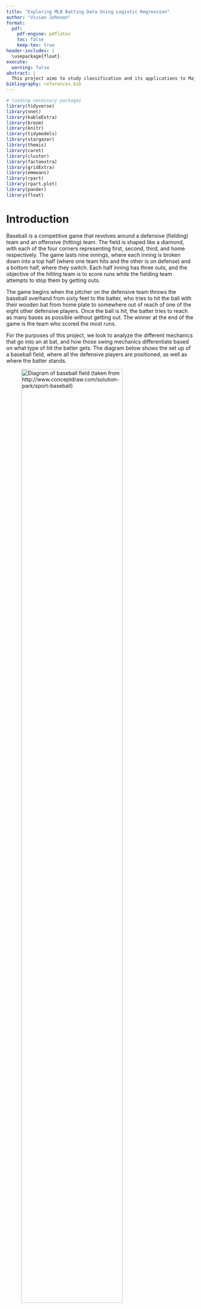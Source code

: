 ```yaml
---
title: "Exploring MLB Batting Data Using Logistic Regression"
author: "Vivian Johnson"
format:
  pdf:
    pdf-engine: pdflatex
    toc: false
    keep-tex: true
header-includes: |
  \usepackage{float}
execute: 
  warning: false
abstract: |
  This project aims to study classification and its applications to Major League Baseball (MLB) batting data. The goal is to develop a model that is capable of classifying a hit based on various in-game metrics, including release speed, launch angle, bat speed, and swing length. The model development process incorporates different statistical techniques such as K-means cluster analysis and decision trees to understand the distributions of the data and how observations are being classified in the multinomial model. Additionally, specific balancing techniques are explored to address inherent bias and imbalance in the data for the purpose of making more accuracte classifications. 
bibliography: references.bib
---
```


```r
# loading necessary packages
library(tidyverse)
library(nnet)
library(kableExtra)
library(broom)
library(knitr)
library(tidymodels)
library(stargazer)
library(themis)
library(caret)
library(cluster)
library(factoextra)
library(gridExtra)
library(emmeans)
library(rpart)
library(rpart.plot)
library(pander)
library(float)
```

\newpage 
```{=latex}
\setcounter{tocdepth}{4}
\tableofcontents
```
\newpage 

# Introduction

Baseball is a competitive game that revolves around a defensive (fielding) team and an offensive (hitting) team. The field is shaped like a diamond, with each of the four corners representing first, second, third, and home respectively. The game lasts nine innings, where each inning is broken down into a top half (where one team hits and the other is on defense) and a bottom half, where they switch. Each half inning has three outs, and the objective of the hitting team is to score runs while the fielding team attempts to stop them by getting outs. 

The game begins when the pitcher on the defensive team throws the baseball overhand from sixty feet to the batter, who tries to hit the ball with their wooden bat from home plate to somewhere out of reach of one of the eight other defensive players. Once the ball is hit, the batter tries to reach as many bases as possible without getting out. The winner at the end of the game is the team who scored the most runs. 

For the purposes of this project, we look to analyze the different mechanics that go into an at bat, and how those swing mechanics differentiate based on what type of hit the batter gets. The diagram below shows the set up of a baseball field, where all the defensive players are positioned, as well as where the batter stands. 

![Diagram of baseball field (taken from http://www.conceptdraw.com/solution-park/sport-baseball)](baseball.png){width=80% height=80%}


# Important Baseball Definitions

The terms below define key aspects of baseball that are relevant to this project. 

- **Ground Out:** The batter hits the ball on the ground, and the defensive player is able to throw the ball to first base before the batter gets there.
- **Pop Fly/Out:** The batter hits the ball in the air, and a defensive player catches the ball without letting it touch the ground. 
- **Single:** A hit where the batter is able to make it safely to first base without stopping.
- **Double:** A hit where the batter is able to make it safely to second base without stopping.
- **Triple:** A hit where the batter is able to make it safely to third base without stopping. 
- **Homerun:** A hit where the batter is able to make it around every base and back to home without stopping, usually done by hitting the ball over the homerun fence, positioned about 350 feet, depending on the ballpark played at.

# Theory 

## Binary and Multinomial Classification

Classifying and predicting the type of hit that results from an at bat can be described as a multinomial classification problem. Similar to binary classification, where the response variable, Y, has two binary categories, multinomial classification applies when there are multiple possible event outcomes for Y. In this case, the possible results of the hit are a single, double/triple (also referred to as an extra base hit), or a homerun, encoded as 1, 2, or 3 respectively.

## Multinomial Logistic Regression

When predicting a response variable with more than two (binary) levels, the multinomial logistic regression model is effective. Similar to regular logistic regression, the multinomial logistic regression model predicts the probability of each level of Y. 

In this case, for the dependent variable, `hit_outcome`, we’re interested in looking at the probabilities of different hits occurring, which can be written as $P(Y=j)$. This includes singles, extra base hits, and homeruns. Using multinomial logistic regression, this can be modeled by the following equation: 

$$P(Y=j | X_1 = x_1, X_2 = x_2, X_3 = x_3, X_4 = x_4, X_5 = x_5)$$
$$P(Y=j) = 
\frac{e^{\beta_0j + \beta_1jX_1 + \beta_2jX_2 + \beta_3jX_3 + \beta_4jX_4 + \beta_5jX_5}}{1 + \sum_{i = 1}^{j-1}{e^{\beta_0i + \beta_1iX_1 + \beta_2iX_2 + \beta_3iX_3 + \beta_4iX_4 + \beta_5iX_5}}}$$

Where $X_1 ... X_5$ indicate the various predictor variables for the multinomial logistic regression model.  Since we're interested in the probability of each hit given the different values of the five predictor variables, we can transform the logit output from logistic regression to the probability of the event occurring with the equation above. 

## Accuracy, Precision, and Confusion Matricies

To evaluate the performance of the multinomial logistic regression model, a confusion matrix can be used and from that, the measures of accuracy and precision can be found. A confusion matrix is a table that shows for each value of the dependent variable, the number of true positives and negatives, as well as the false positives and negatives. In this case, as there are three levels of the dependent variable, the confusion matrix is a 3x3 table. 

For each specific class of the dependent variable: 

- **True Positives (TP):** The number of observations that are correctly identified as being a part of that class. 
- **True Negatives (TN):** The number of observations that are correctly identified as not being a part of that class. 
- **False Positives (FP):** The number observations that are incorrectly identified as being a part of that class. 
- **False Negatives (FN):** The number of observations that are incorrectly identified as not being a part of that class. 

From these metrics, accuracy (the accuracy in assigning the correct categories to the data) can be defined as: 

$$ Accuracy = \frac{TP + TN}{TP + FP + TN + FN}$$ 

As there are some disadvantages of accuracy with the raw initial data set, precision can also be used to evaluate the model for each level of the response variable ($i$). Precision is the ratio of true positives to all observations that were identified as positives in the model. 

$$Precision_i = \frac{TP_i}{TP_i + FP_i}$$

# Methods 

The data used in this project comes from Baseball Savant, the clearing house for the Statcast data provided by the Major League Baseball Association (MLB). The MLB employs advance statistical software and sports tracking in order to keep various statistics throughout the entirety of a major league game. Baseball Savant acts as the dashboard through which the public can view and access the data straight from the MLB (@baseballsavant). 


## Initial Data Preparation 

The data focuses on batting data from MLB games played from March 28, 2024 to October 30, 2024. The data was scraped from Baseball Savant using the `statcast_search()` function from the `baseballr` package in R[^1]. Once compiled, the data was saved to a CSV titled `full_batting_data_2024.csv`.

[^1]: @baseballr

```r
# loading in the data 
batting_data_2024 <- read_csv("season_2024_batting_data.csv")
```

## Data Cleaning 

The following code describes removing certain columns where data was no longer collected and not useful to this project. 

```r
# renaming certain columns 
batting_data_2024 <- batting_data_2024 %>%
  rename(bat_speed = newStat_1,
         swing_length = newStat_2)

# removing deprecated columns 
batting_data_2024 <- batting_data_2024 %>%
  select(-spin_dir,
         -spin_rate_deprecated,
         -break_angle_deprecated,
         -break_length_deprecated,
         -tfs_deprecated,
         -tfs_zulu_deprecated,
         -umpire
         )
```

### Important Variables

**Table 1** gives descriptions of the variables used to create a model and analyze hit types. The important variables considered in this project are `events`, `release_speed`, `launch_angle`, `bat_speed`, and `swing_length`. 

```r
# creating table 1 data
var.des <- data.frame(
  Variable = c("events", "release_speed", "launch_angle", "bat_speed", "swing_length"),
  Description = c(
    "Records the event of the resulting plate appearance (single, double, triple, homerun)",
    "The speed of the pitch that was thrown to the batter",
    "Vertical launch angle of the batted ball as tracked by Statcast. Refers to the angle at which the ball leaves the bat",
    "Measurement of how fast the bat is moving when the player makes contact with the ball",
    "Total amount of feet the bat traveled during the swing (the total distance traveled by the barrel of the bat in x/y/z space)"
  )
)
```

```r
#table 1 
kbl(var.des,
    booktabs = T,
    caption = "Important Variable Descriptions"
    ) %>%
  kable_styling(latex_options = c("striped",
                                  "hold_position")) %>%
  column_spec(1, width = "4cm") %>%
  column_spec(2, width = "7cm")
```


### Indicator Variables 


The indicator variable `hit_outcome` was created using the `events` variable in the data set and serves as the dependent variable for multinomial logistic regression. **Table 2**, and the code below describe the variable, as well as creating it using the data, and storing it in an R object called `batting_with_indicators`. 

```r
# making table 2 data 
var.indicator <- data.frame(
  Variable = c("hit_outcome"),
  Description =
    c("Indicator for the type of hit recorded in the `events` variable. 1 = single, 2 = extra base hit (double or triple), 3 = homerun")
)

```

```r
# table 2
kbl(var.indicator,
    booktabs = T,
    caption = "Description of Indicator Variables Used") %>%
  kable_styling(latex_options = c("striped",
                                  "hold_position")) %>%
  column_spec(1, width = "4cm") %>%
  column_spec(2, width = "7cm")
```

```r
# making the indicator variables  
batting_with_indicators <- batting_data_2024 %>% 
  filter(
    !is.na(bat_speed) &
      !is.na(swing_length) &
      !is.na(launch_angle) &
      !is.na(release_speed)
    ) %>%
  mutate(
    # homerun variable: 1 if homerun, 0 if double 
    homerun = case_when(
      events == "home_run" ~ 1,
      events == "double" ~ 0,
      TRUE ~ NA_real_),
    # hit_outcome corresponds to the type of hit 
    hit_outcome = case_when(
      events == "home_run" ~ 3,
      events == "triple" | events == "double" ~ 2,
      events == "single" ~ 1)
    ) %>%
  filter(
    !is.na(hit_outcome)
    )
```

### Standardizing Variables 

The next step in cleaning the data was to standardize the `swing_length`, `bat_speed`, `launch_speed`, and `release_speed` variables.

Turning these variables into z-scores was done to normalize the data so that each variable has a mean of zero and a standard deviation of one. Therefore, an observation with a `swing_length_zscore` of 0.56 would indicate that that batter had a swing length 0.56 standard deviations longer than the average swing length for all batters. This process puts all observations for the variables on the same scale, and aids in the interpretation of the regression models and comparison across variables.

```r
# standardizing swing length, bat speed, and launch speed. 
batting_with_indicators <- batting_with_indicators %>%
  mutate(
    swing_length_zscore = scale(swing_length),
    bat_speed_zscore = scale(bat_speed),
    release_speed_zscore = scale(release_speed)
  )
```
 
## Preliminary Data Analysis 

### Distributions of Independent Variables 

```r
# making distribution plots for each independent variable 
# bat speed 
hist_bat_speed <- 
  ggplot(data = batting_with_indicators,
         mapping = aes(x = bat_speed_zscore)) +
  geom_histogram(
    color = "black",
    fill = "skyblue",
    binwidth = .4,
    boundary = 0,
    alpha = 0.7) +
  scale_y_continuous(limits = c(0, 8500),
                     breaks = seq(0,8500, by = 2000)
                     ) +
  scale_x_continuous(limits = c(-8, 8),
                     breaks = seq(-8, 8, by = 2)) +
  labs(
    title = "Distribution of\nStandardized Bat Speed",
    x = "Bat Speed (Z-score)",
    y = "Frequency"
  ) +
  theme_minimal()

# swing length 
hist_swing_length <-
  ggplot(data = batting_with_indicators,
         mapping = aes(x = swing_length_zscore)) +
  geom_histogram(
    color = "black",
    fill = "skyblue",
    binwidth = .4,
    alpha = 0.7,
    boundary = 0) +
  scale_y_continuous(limits = c(0, 8500),
                     breaks = seq(0,8500, by = 2000)) +
  scale_x_continuous(limits = c(-8, 8),
                     breaks = seq(-8, 8, by = 2)) +
  labs(
    title = "Distribution of\nStandardized Swing Length",
    x = "Swing Length (Z-score)",
    y = "Frequency"
  ) +
  theme_minimal()
  
# release speed 
hist_release_speed <- 
  ggplot(data = batting_with_indicators,
         mapping = aes(x = release_speed_zscore)) +
  geom_histogram(
    color = "black",
    fill = "skyblue",
    binwidth = .4,
    alpha = 0.7) +
  scale_y_continuous(limits = c(0, 8500),
                     breaks = seq(0,8500, by = 2000)) +
  scale_x_continuous(limits = c(-8, 8),
                     breaks = seq(-8, 8, by = 2)) +
  labs(
    title = "Distribution of\nStandardized Release Speed",
    x = "Release Speed (Z-score)",
    y = "Frequency"
  ) +
  theme_minimal()
```

```r
#| fig-cap: "Distribution of Launch Angle"
#| label: fig-launch-angle
#| fig.pos: "H"

# launch angle 
hist_launch_angle <-
  ggplot(data = batting_with_indicators,
         mapping = aes(x = launch_angle)) +
  geom_histogram(
    color = "black",
    fill = "skyblue",
    bins = 30,
    alpha = 0.7) +
  scale_y_continuous(limits = c(0, 8500),
                     breaks = seq(0,8500, by = 2000)) +
  labs(
    title = "Distribution of Launch Angle",
    x = "Launch Angle",
    y = "Frequency"
  ) +
  theme_minimal()

hist_launch_angle

```
@fig-launch-angle above, and @fig-dists below, show the distributions of the independent variables used during the model development process. From these figures, we can see that all follow an approximately normal distribution. Although multinomial logistic regression does not require normally distributed independent variables, this approximate normality could aid in interpretability. Additionally, this normality suggests that transformations to the independent variables such as log or polynomial terms might be unnecessary. 

```r
# Save the plots as a single image
png("combined_plots.png",
    width = 1000,
    height = 1000,
    res = 90) 
grid.arrange(hist_bat_speed,
             hist_release_speed,
             hist_swing_length,
             ncol = 3) 
dev.off()
```
```r
#| fig-cap: "Distributions of Standardized Independent Variables"
#| label: fig-dists
#| fig.pos: "H"

# displaying the png on the page 
knitr::include_graphics("combined_plots.png")
```
\newpage


### Correlations

**Table 3** shows a correlation matrix for the independent variables. The table includes standardized bat speed, standardized release score, standardized swing length, and launch angle. The highest correlation is between `bat speed` and `swing length`, with a value of $0.589$. This indicates a moderate positive correlation, which is logical, as higher bat speeds tend to be associated with longer swing lengths. 

Since this is the highest correlation, and other correlations are low, multicollinearity does not appear to be a significant concern in the data, given that none of the correlations are excessively high (above 0.8, which is usually considered to be an indicator of multicollinearity). 


```r

# getting data for table 3 
cor.matrix <- cor(batting_with_indicators[, c("bat_speed_zscore", 
                                              "release_speed_zscore", 
                                              "swing_length_zscore",
                                              "launch_angle")], 
                  use = "complete.obs"
                  )

cor_df <- cor.matrix %>% as.data.frame() %>%
  rename(
    `Bat Speed` = bat_speed_zscore,
    `Release Speed` = release_speed_zscore,
    `Swing Length` = swing_length_zscore,
    `Launch Angle` = launch_angle
  ) %>%
  round(3)

rownames(cor_df) <- c("Bat Speed",
                      "Release Speed",
                      "Swing Length", 
                      "Launch Angle")
```

```r
# table 3 
kbl(cor_df,
    booktabs = T,
    caption = "Correlation Matrix For Independent Varaibles") %>%
  kable_styling(latex_options = c("striped",
                                  "hold_position")
                )%>%
  column_spec(1, width = "2.5cm") %>%
  column_spec(2, width = "2cm") %>%
  column_spec(3, width = "2cm") %>%
  column_spec(4, width = "2cm") %>%
  column_spec(5, width = "2cm")
```


### K Means Cluster Analysis


```r
#| fig-cap: "Scatterplot of Bat Speed and Swing Length"
#| label: "fig-scatter1"
#| fig.pos: "H"

# bat speed and swing length scatterplot 
bs_sl_scatter <-
  ggplot(data = batting_with_indicators,
         mapping = aes(x = bat_speed_zscore, y = swing_length_zscore)) +
  geom_point(alpha = 0.3, color = "skyblue") +
  labs(
    title = "Relationship Between Standardized Bat Speed\nand Swing Length",
    x = "Bat Speed (Z-score)",
    y = "Swing Length (Z-score)"
  ) +
  scale_y_continuous(limits = c(-10, 4),
                     breaks = seq(-10,4, by = 2)) +
  scale_x_continuous(limits = c(-10, 4),
                     breaks = seq(-10,4, by = 2)) +
  theme_minimal()

bs_sl_scatter
```

@fig-scatter1 shows a moderately positive linear relationship between the standardized swing length of a batter and the standardized bat speed of the batter. From this, it can be understood that longer swings tend to produce higher bat speeds. A reasoning for this could be because with a longer bat path, the batter has more time to generate speed in their swing. Due to this, it was decided to add an interaction between bat speed and swing length, as the effect of bat speed on hit outcome could also be affected by the batter's swing length. 

The scatterplot in @fig-scatter1 also shows distinct grouping within the data. There is a grouping of hits, most likely bunts[^2] or soft ground balls, where the batters had much lower swing lengths and bat speeds compared to the other observed hits. To analyze this further, K-means cluster analysis was performed to look at the specific groupings in the data. 

K-Means Cluster Analysis is the process of grouping each observation in the data based on distinct characteristics. Upon completion, groups will be formed ideally with similar characteristics. The goal is to extract relationships, in this case, between the swing length of the batter and the bat speed. The algorithm begins by first determining how many groups will be formed (K = 3 for this scenario). Then, 3 observations are randomly chosen from the data, and assigned to a group. These rows act as the preliminary centers (means) of the groups. The remaining observations are individually assigned to the group that minimizes the Euclidean distance[^3] between the observation and the group mean. Following this, a new average for the groups are calculated, and each observation is re-examined to see if it is closer to a different groups average. This process repeats until no observation changes groups. (@wu2012cluster)

The following code was used to perform the cluster analysis, while @fig-cluster shows the corresponding groups that were created. 

[^2]: A bunt is a strategic hit where the batter lightly taps the ball with the bat, usually to advance a runner already on base, or get on base quickly.
[^3]: Euclidean distance is the straight line distance between two points in space.

```r
# selecting only the two columns needed
batting_cluster <- batting_with_indicators %>%
  select(swing_length_zscore,
         bat_speed_zscore)

set.seed(12) # so it is reproducible
cluster_analysis <- kmeans(batting_cluster,
                           centers = 3,
                           nstart = 25)
```

```r
#| fig-cap: "Scatterplot showing clustered groups"
#| label: fig-cluster
#| fig.pos: "H"

fviz_cluster(cluster_analysis,
             data = batting_cluster,
             geom = c("point"),
             elipse = FALSE,
             main = "Cluster Plot for Bat Speed and Swing Length",
             xlab = "Standardized Swing Length",
             ylab = "Standardized Bat Speed",
             ggtheme = theme_minimal()) +
  scale_y_continuous(limits = c(-10, 4),
                     breaks = seq(-10,4, by = 2)) +
  scale_x_continuous(limits = c(-10, 4),
                     breaks = seq(-10,4, by = 2)) 
```

```r
# creating table of summary statistics 

cluster.df <- data.frame(
  Cluster = c("1", "2", "3"),
  `Cluster Size` = c("21986", "14567", "162"),
  `Centers (swing length, bat speed)` = c("(0.559, 0.429)", "(-0.767, -0.549)", "(-6.891, -8.857)"),
  WSS = c("15027", "13916", "236")
)

colnames(cluster.df) <-
  c("Cluster",
    "Cluster Size",
    "Centers (swing length, bat speed)",
    "WSS")
```

```r
# table 4 
kbl(cluster.df,
    booktabs = T,
    caption = "K-Means Summary Statistics") %>%
  kable_styling(latex_options = c("striped",
                                  "hold_position")) 

```


@fig-cluster shows the results from performing K=3 Means Cluster Analysis. It is evident that the third cluster has significantly different bat speeds and swing lengths. Because the goal of this project is to examine the difference in hitting mechanics between true singles, extra base hits, and homeruns, it was determined that these hits, which are most likely check swings or bunts, don't accurately represent the data and that this cluster should be removed. 

**Table 4** describes the cluster size, center, and within cluster sum of squares for each group. The within cluster sum of squares, also known as the intra-cluster variation, is the sum of the squared Euclidean distances between each observation and the center of the cluster (@wu2012cluster). A smaller WSS indicates that the observations are grouped closer together, thus forming a more specific group. Since the WSS of group 3 is significantly lower than the other two groups and relatively small, removing the observations in this group is not of high concern. 


```r
# removing the data points from cluster 2 
batting_without_g3 <- batting_with_indicators %>%
  mutate(
    cluster = as_factor(cluster_analysis$cluster)
  ) %>%
  filter(cluster != 3)
```


```r
facet_labels <- c("1" = "Single",
                  "2" = "Double/Triple",
                  "3" = "Homerun")
```

```r
#| fig-cap: "The relationship between bat speed and swing length for each hit outcome"
#| label: fig-no-b-den
#| fig.pos: "H"
  
ggplot(data = batting_without_g3,
         mapping = aes(x = bat_speed_zscore,
                       y = swing_length_zscore)) +
  stat_density_2d(
    mapping = aes(fill = ..level..),
    geom = "polygon",
    alpha = 0.5
  ) +
  labs(
    title = "Bat Speed (Z-Score) vs. Swing Length (Z-Score)\nWith Cluster Removed",
    x = "Bat Speed (Z-score)",
    y = "Swing Length (Z-score)",
    fill = "Density Level"
  ) +
  scale_y_continuous(limits = c(-3, 3),
                     breaks = seq(-3,3, by = 1)) +
  scale_x_continuous(limits = c(-3, 3,
                     breaks = seq(-3,3), by = .5)) +
  scale_fill_gradient(low = "blue", high = "red") +
  facet_wrap(~ hit_outcome,
             labeller = as_labeller(facet_labels)) +
  theme_minimal()

```

@fig-no-b-den shows the relationships between standardized bat speed and standardized swing length for each level of `hit_outcome` after removing the cluster of hits. For each hit outcome, there is a clear positive relationship between the bat speed and the length of the swing. The density level represents how closely packed the points are, (i.e. where data points are more concentrated). From @fig-no-b-den, we can see that the direction of the relationship between the hit types are similar, but the densities and variance differ. Homeruns vary the least, as the majority of the observations that are homeruns are tightly concentrated. Singles tend to vary the most, as there is not an extremely high density level anywhere on the graph. This is somewhat logical, as there is more opportunity / ways in which a batter could hit a potential single compared to a homerun. 

### Distributions Incorporating Ground Outs and Fly Outs 

The data allows us to differentiate between fly outs and ground outs, meaning that we can also observe the difference in the independent variables between these types of outs, as well as hits. This is important as it aids in understanding how these factors differ between outs and hits. 

```r
# getting the hits that were outs (line outs, fly outs, pop ups, ground outs)
outs_data <- batting_data_2024 %>%
  filter(str_detect(des,
                    "out")
         ) %>%
  filter(!str_detect(des,
                     "strikes out")
         ) %>%
  filter(!str_detect(des,
                     "called out")
         ) %>%
  filter(!str_detect(des,
                     regex("out at.*", ignore_case = TRUE))
         ) %>%
  filter(!str_detect(des,
                     regex("walk.*", ignore_case = TRUE)))
```


```r
# creating out type categorical variable
outs_data <- outs_data %>%
  mutate(
    out_type =
      case_when(
        str_detect(des, "pops out") |
          str_detect(des, "flies out") |
          str_detect(des, "lines out") |
          str_detect(des, "sacrifice") ~ "Fly Out",
        str_detect(des, regex("grounds out.*", ignore_case = TRUE)) |
         str_detect(des, "grounds into a double play") |
          str_detect(des, "grounds into a force out") ~ "Ground Out",
        TRUE ~ NA_character_
        
      )
  )

# filtering out the na
# creating the z scores for the outs 
outs_data <- outs_data %>%
  filter(!is.na(outs_data$out_type)) %>%
  filter(!is.na(bat_speed) &
           !is.na(swing_length) &
           !is.na(launch_angle) &
           !is.na(release_speed)) %>%
  mutate(
    swing_length_zscore = scale(swing_length),
    bat_speed_zscore = scale(bat_speed),
    release_speed_zscore = scale(release_speed),
    hit_outcome = case_when(out_type == "Ground Out" ~ 4,
                            out_type == "Fly Out" ~ 5)
  )

# combining the outs and the hits to make another 
hitting_and_outs_data <-
  bind_rows(batting_without_g3,
            outs_data
  )

```


```r
#| fig-cap: "Distribution and mean launch angle by hit outcome"
#| label: fig-la-dist
#| fig.pos: "H"

# changing the order that the factor variable appears 
hitting_and_outs_data <- hitting_and_outs_data %>%
  mutate(hit_outcome = factor(hit_outcome, 
                              levels = c(4, 5, 1, 2, 3)))

violin_la <- 
  ggplot(data = hitting_and_outs_data,
         mapping = aes(x = factor(hit_outcome),
                       y = launch_angle)) +
  geom_boxplot() +
  geom_violin(fill = "skyblue",
              alpha = 0.3)+
  scale_y_continuous(limits = c(-90, 90),
                     breaks = seq(-90,90, by = 10)) +
  labs(title = "Distribution of Launch Angle for Different Hit Outcomes",
    x = NULL,
    y = "Launch Angle"
  ) +
  scale_x_discrete(
    labels = c("1" = "Single",
               "2" = "Double or Triple",
               "3" = "Homerun",
               "4" = "Ground Out",
               "5" = "Fly Out")
  ) + 
  theme_minimal() +
  theme(axis.text.x = element_text(angle = 45,
                                   hjust = 1)
        )
violin_la
```

@fig-la-dist shows the distribution of launch angle for different hit outcomes. For each at bat that resulted in an actual hit (a single, double/triple, or a homerun), it is evident that the launch angles follow a relatively normal distribution, being unimodal and centered around the mean. There are no drastic changes in the spread of the data, and no discernible U-shaped pattern. Using this, the decision to square launch angle and use a quadratic term was not made, as it is probable that it wouldn't add much explanatory power to the model. 


The side by side box plots in @fig-la-dist also indicate that there does seem to be a difference in average launch angle for each hit type. This supports including `launch_angle` in the model, and that it would be possible to have a model solely using it to predict `hit_outcome`, but it wouldn't explain everything. By bringing in fly outs and ground outs, we can see how launch angle varies between the two as well. It makes sense that the launch angle for ground outs would tend to be lower, as it is likely that the ball was hit low on the ground to a fielder, and the same goes for fly balls. Eventually, the launch angle on the ball is too high and results in an out rather than a hit. While this is the overall trend of these two specific results, the variation and spread of the data is much larger. 


It is important to note that it doesn't make sense for `launch_angle` to be negative for fly outs. As it is not one of the variables that is standardized, a fly ball should have a positive launch angle, as that would indicate that the ball went up in the air. After examining these instances where the hit was recorded as a fly out and the launch angle was negative, the conclusion was drawn that it was an error in recording the data. This serves as another layer that makes modeling this data more difficult. 

```r
# making distributions between hit types for other variables 
# bat speed 
violin_bs <- 
  ggplot(data = hitting_and_outs_data,
         mapping = aes(x = factor(hit_outcome),
                       y = bat_speed_zscore)) +
  geom_boxplot() +
  geom_violin(fill = "skyblue",
              alpha = 0.3)+
  scale_y_continuous(limits = c(-5,5),
                     breaks = seq(-5,5, by = 1)) +
  labs(title = "Distribution of Bat Speed\n(Z-Score)",
    x = NULL,
    y = "Bat Speed (Z-Score)"
  ) +
  scale_x_discrete(
    labels = c("1" = "Single",
               "2" = "Double or Triple",
               "3" = "Homerun",
               "4" = "Ground Out",
               "5" = "Fly Out")
  ) + 
  theme_minimal() +
  theme(axis.text.x = element_text(angle = 45,
                                   hjust = 1,
                                   size = 22),
        axis.title.y = element_text(size = 22),
        axis.text.y = element_text(size = 20),
        plot.title = element_text(size = 25, face = "bold")
        )

# swing lenght 
violin_sl <- 
  ggplot(data = hitting_and_outs_data,
         mapping = aes(x = factor(hit_outcome),
                       y = swing_length_zscore)) +
  geom_boxplot() +
  geom_violin(fill = "skyblue",
              alpha = 0.3)+
  scale_y_continuous(limits = c(-5, 5),
                     breaks = seq(-5,5, by = 1)) +
  labs(title = "Distribution of Swing Length\n(Z-Score)",
    x = NULL,
    y = "Swing Length (Z-Score)"
  ) +
  scale_x_discrete(
    labels = c("1" = "Single",
               "2" = "Double or Triple",
               "3" = "Homerun",
               "4" = "Ground Out",
               "5" = "Fly Out")
  ) + 
  theme_minimal() +
  theme(axis.text.x = element_text(angle = 45,
                                   hjust = 1,
                                   size = 22),
        axis.title.y = element_text(size = 22),
        axis.text.y = element_text(size = 20),
        plot.title = element_text(size = 25, face = "bold")
        )

# release speed 
violin_rs <- 
  ggplot(data = hitting_and_outs_data,
         mapping = aes(x = factor(hit_outcome),
                       y = release_speed_zscore)) +
  geom_boxplot() +
  geom_violin(fill = "skyblue",
              alpha = 0.3)+
  labs(title = "Distribution of Release Speed\n(Z-Score)",
    x = NULL,
    y = "Release Speed (Z-Score)"
  ) +
  scale_y_continuous(limits = c(-5, 5),
                     breaks = seq(-5,5, by = 1)) +
  scale_x_discrete(
    labels = c("1" = "Single",
               "2" = "Double or Triple",
               "3" = "Homerun",
               "4" = "Ground Out",
               "5" = "Fly Out")
  ) + 
  theme_minimal() +
  theme(axis.text.x = element_text(angle = 45,
                                   hjust = 1,
                                   size = 22),
        axis.title.y = element_text(size = 22),
        axis.text.y = element_text(size = 20),
        plot.title = element_text(size = 25, face = "bold")
        )

```

```r
# Save the plots as a single image
png("combined_plots_dists.png",
    width = 1750,
    height = 1750,
    res = 90) 
grid.arrange(violin_bs,
             violin_sl,
             violin_rs,
             ncol = 3)
dev.off()
```

```r
#| fig-cap: "Distributions of Dependent Variables by Hit Outcome"
#| label: fig-dists-vars
#| fig.pos: "H"

knitr::include_graphics("combined_plots_dists.png")
```

Similar to @fig-la-dist, @fig-dists-vars shows the distribution of each standardized variable for each hit type, but also includes fly outs and ground outs. 

From these, there does seem to be differences in each variable depending on the type of out, as well as differences in the variables depending on the type of hit. The variable that seems the most constant is release speed, and from that it can be drawn that the speed at which the pitch is thrown matters less. However, release speed was still included in the model because it aids in explaining information pertaining to the pitcher during the at bat, and is not correlated with other variables pertaining to the batter's mechanics. 


# Model Development 
 
 
## Stage 1 
  
  
The first stage of model development looks at simply creating logistic regression models based on the available data. The first step of stage one is to develop an initial model that will form the basis for the rest of the analysis. 

### Initial Model
 
The following code describes how to make the initial multinomial regression model, where our goal is to predict `hit_outcome` from `swing_length_zscore`, `bat_speed_zscore`, `release_speed_zscore`, `launch_angle`, and an interaction between `bat_speed_zscore` and `swing_length_zscore`.


```r
reg_model_1 <- multinom(hit_outcome ~ 
                     swing_length_zscore +
                     bat_speed_zscore +
                     release_speed_zscore +
                     launch_angle +
                     bat_speed_zscore:swing_length_zscore,
                   data = batting_without_g3) 

```

```r
# building interpretation table (5)
model_1_tidy <- tidy(reg_model_1)

model_1_tidy <- model_1_tidy %>% select(-statistic)

model_1_tidy <- model_1_tidy %>% pivot_wider(names_from = 1,
                                             values_from = 3:5)

model_1_tidy <- model_1_tidy[c("term",
           "estimate_2",
           "std.error_2",
           "estimate_3",
           "std.error_3")] %>%
    rename(
      Term = term,
    `Estimate ` = estimate_2,
    `Std. Error ` = std.error_2,
    `Estimate` = estimate_3,
    `Std. Error` = std.error_3
  ) %>%
  mutate(
    across(
      c("Estimate ",
        "Std. Error ",
        "Estimate",
        "Std. Error"), 
      ~ round(.x, 3)
      )
    ) %>%
  mutate(
    Term = case_when(
      Term == "(Intercept)" ~ "Constant",
      Term == "swing_length_zscore" ~ "Swing Length Z-Score",
      Term == "bat_speed_zscore" ~ "Bat Speed Z-Score",
      Term == "release_speed_zscore" ~ "Release Speed Z-Score",
      Term == "launch_angle" ~ "Launch Angle",
      Term == "swing_length_zscore:bat_speed_zscore" ~ "Swing Length/Bat Speed Interaction"))

that_cell <- rep(FALSE, 8)  # Initialize all FALSE
that_cell[4] <- TRUE  
```

```r
# table 5 
kbl(model_1_tidy,
    booktabs = T,
    caption = "Stage 1 Multinomial Logistic Regression Output for Initial Model") %>%
  kable_styling(latex_options =  c("striped",
                                   "hold_position")
                )%>%
  add_header_above(c(" ", "Double/Triple" = 2, "Homerun" = 2)) %>%
  column_spec(2,
              width = "3cm",
              bold = ifelse(that_cell, F, T)) %>%
  column_spec(4, bold = T, width = "2cm")
  
```

**Table 5** shows the multinomial regression output for the initial model. The bold coefficients represent those with a p-value that is significant at the 0.01 level. Using this table, we can view the coefficients for the model and understand how each contribute to the hit outcome. 


There are two columns for the regression table, and the coefficients in each column represent the difference in log-odds resulting from a one unit change in the predictor between the base group, (hitting a single) and the corresponding hit column, which can be transformed into a probability.  

It is important to note that the output is currently in the logit form, and must be converted to an odds ratio for an easier interpretation. We can do this by taking the logit coefficient, and performing the following calculation: 

$$e^{\beta_i}$$
For example, `launch_angle` has a value of $0.065$ in the double/triple column. Once we calculate the odds ratio to be $1.067$ We can interpret this as follows: 

***On average, a one degree increase in a batter's launch angle is associated with an increase in the odds of hitting a double or a triple by a factor of 1.067***

Each interpretation is comparing the difference in odds between the base group (which is hitting a single) and the corresponding group (in this case, a double/triple). We can also interpret the interaction between swing length and bat speed. With a logit coefficient of $0.09$, we can turn it into an odds ratio of $1.094$ and understand it as: 

***On average, for each standard deviation increase in a batter’s swing length, the effect of standardized swing lenth on the odds of hitting a doulbe/triple instead of a single increases by a factor of 1.094*** 

The interaction between bat speed and swing length suggests that as both increase, the likelihood of hitting a double or triple increases compared to a single. This is reflected in the positive interaction term, indicating that the effect of swing length on the hit outcome is enhanced as bat speed increases.

**Table 6** has interpretations for each ***odds ratio*** coefficient, and we can use it to further understand the relationship that each predictor variable has on the odds of hitting a double/triple or a homerun compared to a single. 

\newpage
```r
initial.interp.df <- data.frame(
  Term = c("Swing Length Z-Score",
           "Bat Speed Z-Score",
           "Release Speed Z-Score",
           "Launch Angle",
           "Swing Length / Bat Speed Interaction"),
  `Estimate` = c("1.171",
                 "1.619",
                 "0.99",
                 "1.067",
                 "1.094"),
  `Interpretation` = c("On average, an increase in one standard deviation of a batter's swing length is associated with an increase in the odds of hitting a double or triple by a factor of 1.171.",
                       "On average, an increase in one standard deviation of a batter's bat speed is associated with an increase in the odds of hitting a double or triple by a factor of 1.619",
                       "On average, an increase in one standard deviation of a pitcher's release speed is associated with an decrease in the odds of hitting a double or triple by a factor of 0.99",
                       "On average, an increase in one degree of a batter's launch angle is associated with an increase in the odds of hitting a double or triple by a factor of 1.067",
                       "On average, for each standard deviation increase in a batter's swing length, the effect of standardized swing lenth on the odds of hitting a doulbe/triple instead of a single increases by a factor of 1.094."),
  `Estimate` = c("1.483",
                 "4.998",
                 "1.090",
                 "1.231",
                 "0.784"),
  `Interpretation ` = c("On average, an increase in one standard deviation of a batter's swing length is associated with an increase in the odds of hitting a homerun by a factor of 1.483",
                        "On average, an increase in one standard deviation of a batter's bat speed is associated with an increase in the odds of hitting a homerun by a factor of 4.998",
                        "On average, an increase in one standard deviation of a pitcher's release speed is associated with an increase in the odds of hitting a homerun by a factor of 1.090",
                        "On average, an increase in one degree of a batter's launch angle is associated with an increase in the odds of hitting a homerun by a factor of 1.231",
                        "On average, for each standard deviation increase in a batter's swing length, the effect of standardized swing lenth on the odds of hitting a homerun instead of a single decreases by a factor of 0.784")
)

colnames(initial.interp.df) <-
  c("Term",
    "Estimate (Logit)",
    "Interpretation",
    "Estimate ",
    "Interpretation ")

that_cell <- rep(FALSE, 8)  # Initialize all FALSE
that_cell[3] <- TRUE  

# making table 
kbl(initial.interp.df,
    booktabs = T,
    caption = "Stage 1 Multinomial Logistic Regression Coefficient Interpretations") %>%
  kable_styling(latex_options =  c("striped",
                                   "hold_position"),
                font_size = 10) %>%
  add_header_above(c(" ",
                     "Double/Triple" = 2,
                     "Homerun" = 2)) %>%
  column_spec(1, width = "3cm") %>%
  column_spec(2, width = "2cm",
              bold = ifelse(that_cell, F, T)) %>%
  column_spec(3, width = "4cm") %>%
  column_spec(4, width = "2cm",
              bold = TRUE) %>%
  column_spec(5, width = "4cm")
```

\newpage

The package `emmeans` in R compares the estimated marginal means. In this model, it allows us to see the differences in the average predicted probabilities for each hit outcome. 

```r
em_initial <- emmeans(reg_model_1,
                      ~ hit_outcome,
                      mode = "prob")

summary_df_initial <- as.data.frame(summary(em_initial)) %>%
    select(hit_outcome, prob, SE) %>%
  rename(`Hit Outcome` = hit_outcome,
         `Average Probability` = prob)

```

```r
# table 7 
kbl(summary_df_initial,
    booktabs = T,
    caption = "Stage 1 emmeans Summary for Initial Model") %>%
  kable_styling(latex_options =  c("striped",
                                   "hold_position"))
```

**Table 7** shows the estimated probabilities for each hit outcome in this model. Singles are estimated to occur the most, about $75.2$% of the time, followed by doubles and triples ($22.6$%), and the least likely to occur are home runs ($2.1$%). 

While hitting a single in a baseball game is more common than other types of hits, there is still a stark difference in the probability of each hit occurring. This is likely due to the imbalance in the data set, with the model being more tailored to predicting singles because they are much more prevalent in the data. 

#### Decision Tree Initial Model 

@fig-init-dec-tree shows a decision tree of the initial model. The decision tree is a classification model that visualizes the steps that the model goes through when attempting to classify each observation. The nodes of the tree correspond to the decisions are made based on certain thresholds or levels of the predictor variables. The branches represent the outcome of the decision, or the comparison that was made, and the leaves represent the final predicted outcome of the response variable. The code below was used to generate the decision tree. 

```r
initial_decision_tree <- rpart(hit_outcome ~ 
                                 swing_length_zscore +
                                 bat_speed_zscore +
                                 release_speed_zscore +
                                 launch_angle,
                               data = batting_without_g3,
                               method = "class")
```

```r
#| fig-cap: "Decision Tree for Initial Model"
#| label: fig-init-dec-tree
#| fig.pos: "H"

rpart.plot(initial_decision_tree,
           type = 4)
```


From @fig-init-dec-tree, we can see that classifying the type of hit mostly relies on a hit's launch angle and bat speed. The model starts with all of the observations, and if the launch angle is less than $20$, the hit is automatically classified as a single. Of those hits, it represents $68$% of the data, and of that, $81$% were actually singles, $19$% were actually doubles/triples, and $0$% were actually homeruns. The model continues to make similar comparisons until all terminal nodes are reached. 

@fig-init-dec-tree has four terminal nodes. **Table 8** shows the breakdown of each terminal node. It shows the outcome the model predicted, the percentage of the overall observations it makes up, as well as the percent of those observations that were actually of other classes. 

```r
# table 8
dec.initial.des <- data.frame(
  `Hit Outcome` = c("1", "1", "2", "3"),
  `Percent Observations` = c("68", "10", "6", "15"),
  `Percent Singles` = c("81", "53", "28", "16"),
  `Percent Double/Triple` = c("19", "30", "44", "18"),
  `Percent Homerun` = c("0", "17", "28", "66")
)

colnames(dec.initial.des) <- c("Hit Outcome",
                               "% Observations",
                               "% Singles",
                               "% Double Triple",
                               "% Homerun")



kbl(dec.initial.des,
    booktabs = T,
    caption = "Results of stage 1 decision tree classification for the initial model") %>%
  kable_styling(latex_options =  c("striped",
                                   "hold_position"))
```

It is evident that the model over classifies singles out of the data and doesn't classify doubles/triples very well (only $6$% are being classified as doubles/triples). Among the terminal nodes for doubles/triples and homeruns, there is still a large percentage of those that are being incorrectly classified as singles. 

### Balancing 

While this model has some explanatory power, the coefficient estimators are biased and inconsistent. This is due to the inherent class imbalance among the different hit outcomes. Biased and inconsistent estimators are those that skewed away from the true population average. **Table 9** is a table corresponding to the relative sample sizes of each hit outcome (single, extra base, or homerun).


```r
# table 9
summary.sample.size <- data.frame(
  `Hit Outcome` = c("Single", "Double/Triple (Extra Base Hit)", "Homerun"),
  `Sample Size ` = c("23696", "7772", "5085")
)

colnames(summary.sample.size) <- c("Hit Outcome",
                                   "Sample Size")



kbl(summary.sample.size,
    booktabs = T,
    caption = "Summary of Sample Sizes for Each Class") %>%
  kable_styling(latex_options =  c("striped",
                                   "hold_position"))
```
 
Due to the fact that the sample size within the observed data for a single is $23696$, while doubles/triples and homeruns have $7772$ and $5085$ observations respectively, singles are going to contribute much more to the overall model, thus causing the imbalance and bias towards predicting the singles hit.

The singles hit in the data set are referred to as the majority class, meaning they have the higher sample size and at this moment contribute more to the model than the minority classes, the extra bases and the homeruns. Intervention is necessary at this point to combat the imbalance class size problem.

#### Existing Literature About Balancing

 
A part of this project revolves around the issue of an imbalanced data set, the implications of it, and possible solutions. The purpose of this section is to examine literature related to the class imbalance problem and apply it to the model predicting `hit_outcome`. 

As seen with the current batting data, a dataset is imbalanced if different categories are not represented equally in the data. This can lead to bias in the prediction model and flawed performance measures (@chawla2002smote). To combat this, multiple studies have been done with the goal to develop various ways of balancing the data. Random under sampling is the process of using random examples from the majority class and taking them out of the dataset without replacement. This is done until the dataset is roughly balanced. Random over sampling, on the other hand, is the process of randomly sampling with replacement from the category with less observations. This is also done until the data set is somewhat balanced. (@thammasiri2014critical) 

The effectiveness and performance of these processes are measured by the accuracy, the error rate, sensitivity, and specificity generated from each model’s respective confusion matrix. The confusion matrix displays the true positives (TP) identified, false positives (FP), true negatives (TN), and false negatives (FN) (@thammasiri2014critical). These performance measures are reliable for balanced data sets, but their reliability decreases as more imbalance is introduced in the data set. Thus, representing another reason as to why it’s important to have balance. With the purpose of creating a more effective method to balancing data rather than random under or over sampling, Chawla, Bowyer, Hall,  and Kegelmeyer created the Synthetic Minority Over - Sampling  (SMOTE) algorithm, which is a combination of under sampling of the majority class and creating synthetic observations from the minority class (@chawla2002smote). SMOTE is another way to balance the dataset so that one class doesn't have a much larger impact on the data. SMOTE is the process of adding artificially generated data to the minority class, following the same distribution. This method of oversampling takes its $k$ nearest neighbor of the same minority class and generates a new data observation between the $k$ neighbors and the observed observation. The `over_ratio` is a parameter that specifies when SMOTE is terminated and represents the ratio of minority class sample size to the majority class sample size. In this case, an `over_ratio` of one means that now the data set is exactly balanced, all classes have the same sample size (@chawla2002smote). 

SMOTE is important in improving the performance of the predictive model because it offers more examples from the underrepresented group that follow the distribution of the data, as opposed to random over sampling, that takes already existing data points with no extra room for the model to learn. 

In their study comparing various types of prediction techniques for dealing with imbalanced data, @thammasiri2014critical, was able to rank the performance measures of logistic regression with oversampling, logistic regression with under sampling, logistic regression with SMOTE, and logistic regression with the original data. After performing 10-fold cross validation on these different models, they found that logistic regression using SMOTE performed better than random under sampling and oversampling. While the original data model had high accuracy it’s important to note that it could be biased and inconsistent because of the imbalanced class sizes. 

In conclusion, this literature provides useful evidence as to why the current batting data is flawed, and a detailed approach on how to employ the SMOTE algorithm to balance the data with the aim of creating a model that can better predict the `hit_outcome` of an at bat. 

\newpage 
### SMOTE Model 

In order to use the SMOTE algorithm, the data needs to be cleaned further. The code below describes this cleaning and formatting process, and stores the data in an object called `smote_data`. 

```r
# Cleaning the data for SMOTE function 
smote_data <- batting_without_g3 %>%
  mutate(
    hit_outcome_factor = as.factor(hit_outcome)
  ) %>%
  select(swing_length_zscore,
         bat_speed_zscore,
         release_speed_zscore,
         launch_angle,
         hit_outcome_factor)
```

After the data is in the correct format, the SMOTE algorithm can be used with the following code. The `over_ratio` of 0.8 indicates a roughly balanced data set. 

```r
# running the SMOTE algorithm 
balanced_batting_data <-
  smote(
    smote_data,
    "hit_outcome_factor",
    k = 5,
    over_ratio = 0.8 # a roughly balanced data set 
  )
```

After balancing the data set, we can now run multinomial logistic regression the same way as the initial model, except using the SMOTE data set. 

```r
# logistic regression with the balanced data set 
reg_model_smote<- multinom(hit_outcome_factor ~
                          swing_length_zscore +
                          bat_speed_zscore +
                          release_speed_zscore +
                          launch_angle +
                          bat_speed_zscore:swing_length_zscore,
                        data = balanced_batting_data)

```


**Table 10** shows the multinomial regression output for the balanced smote model. We can interpret the coefficients of the launch angle and interaction term similarly to the interpretation for the initial model.  

```r
# table 10 
smote_tidy <- tidy(reg_model_smote)

smote_tidy <- smote_tidy %>% select(-statistic)

smote_tidy <- smote_tidy %>% pivot_wider(names_from = 1,
                                             values_from = 3:5)

smote_tidy <- smote_tidy[c("term",
           "estimate_2",
           "std.error_2",
           "estimate_3",
           "std.error_3")] %>%
    rename(
      Term = term,
    `Estimate ` = estimate_2,
    `Std. Error ` = std.error_2,
    `Estimate` = estimate_3,
    `Std. Error` = std.error_3
  ) %>%
  mutate(
    across(
      c("Estimate ",
        "Std. Error ",
        "Estimate",
        "Std. Error"), 
      ~ round(.x, 3)
      )
    ) %>%
  mutate(
    Term = case_when(
      Term == "(Intercept)" ~ "Constant",
      Term == "swing_length_zscore" ~ "Swing Length Z-Score",
      Term == "bat_speed_zscore" ~ "Bat Speed Z-Score",
      Term == "release_speed_zscore" ~ "Release Speed Z-Score",
      Term == "launch_angle" ~ "Launch Angle",
      Term == "swing_length_zscore:bat_speed_zscore" ~ "Swing Length/Bat Speed Interaction"))

that_cell <- rep(FALSE, 8)  # Initialize all FALSE
that_cell[4] <- TRUE  

kbl(smote_tidy,
    booktabs = T,
    caption = "Stage 1 Multinomial Logistic Regression Output for SMOTE Model") %>%
  kable_styling(latex_options =  c("striped",
                                   "hold_position")) %>%
  add_header_above(c(" ", "Double/Triple" = 2, "Homerun" = 2)) %>%
  column_spec(2,
              width = "3cm",
              bold = ifelse(that_cell, F, T)) %>%
  column_spec(4, bold = T, width = "2cm")
  
```

`launch_angle` has a value of $0.067$ in the double/triple column. We can interpret this as follows: 

***On average, a one degree increase in a batter's launch angle is associated with an increase in the probability of hitting a double or a triple by about 1.95%***

With a logit coefficient of $0.107$, we can turn it into an odds ratio of $1.113$ and understand the interaction between swing length and bat speed as: 

***On average, for each standard deviation increase in a batter's swing length, the effect of standardized swing lenth on the odds of hitting a double/triple instead of a single increases by a factor of 1.113***

The interaction between bat speed and swing length suggests that as both increase, the likelihood of hitting a double or triple increases compared to a single. This is reflected in the positive interaction term, indicating that the effect of swing length on the hit outcome is enhanced as bat speed increases.

**Table 11** shows the interpretations for the coefficients of the SMOTE model that were turned into odds ratios. This allows us to better understand the relationship between the predictors and hit types. From these, we can see that standardized bat speed as some of the most impact on differentiating between singles and doubles, as well as singles and homeruns. Release speed z-score has a negative effect on hitting a double or triple compared a single, meaning that as pitch speeds get higher, batters are less likely to hit a double or a triple. 

\newpage 
```r
smote.interp.df <- data.frame(
  Term = c("Swing Length Z-Score",
           "Bat Speed Z-Score",
           "Release Speed Z-Score",
           "Launch Angle",
           "Swing Length / Bat Speed Interaction"),
  `Estimate` = c("1.177",
                 "1.659",
                 "0.99",
                 "1.069",
                 "1.113"),
  `Interpretation` = c("On average, an increase in one standard deviation of a batter's swing length is associated with an increase in the odds of hitting a double or triple by a factor of 1.177.",
                       "On average, an increase in one standard deviation of a batter's bat speed is associated with an increase in the odds of hitting a double or triple by a factor of 1.659",
                       "On average, an increase in one standard deviation of a pitcher's release speed is associated with an decrease in the odds of hitting a double or triple by a factor of 0.99",
                       "On average, an increase in one degree of a batter's launch angle is associated with an increase in the odds of hitting a double or triple by a factor of 1.069",
                       "On average, for each standard deviation increase in a batter's swing length, the effect of standardized swing lenth on the odds of hitting a double/triple instead of a single increases by a factor of 1.113"),
  `Estimate` = c("1.522",
                 "6.013",
                 "1.092",
                 "1.300",
                 "0.737"),
  `Interpretation ` = c("On average, an increase in one standard deviation of a batter's swing length is associated with an increase in the odds of hitting a homerun by a factor of 1.522",
                        "On average, an increase in one standard deviation of a batter's bat speed is associated with an increase in the odds of hitting a homerun by a factor of 6.013",
                        "On average, an increase in one standard deviation of a pitcher's release speed is associated with an increase in the odds of hitting a homerun by a factor of 1.092",
                        "On average, an increase in one degree of a batter's launch angle is associated with an increase in the odds of hitting a homerun by a factor of 1.300",
                        "On average, for each standard deviation increase in a batter's swing length, the effect of standardized swing lenth on the odds of hitting a homerun instead of a single decreases by a factor of 0.737")
)

colnames(initial.interp.df) <-
  c("Term",
    "Estimate (Odds Ratio)",
    "Interpretation",
    "Estimate (Odds Ratio)",
    "Interpretation ")

that_cell <- rep(FALSE, 8)  # Initialize all FALSE
that_cell[3] <- TRUE  

# making table 
kbl(smote.interp.df,
    booktabs = T,
    caption = "Stage 1 Multinomial Logistic Regression Coefficient Interpretations SMOTE Model") %>%
  kable_styling(latex_options =  c("striped",
                                   "hold_position"),
                font_size = 10) %>%
  add_header_above(c(" ",
                     "Double/Triple" = 2,
                     "Homerun" = 2)) %>%
  column_spec(1, width = "3cm") %>%
  column_spec(2, width = "2cm",
              bold = ifelse(that_cell, F, T)) %>%
  column_spec(3, width = "4cm") %>%
  column_spec(4, width = "2cm",
              bold = TRUE) %>%
  column_spec(5, width = "4cm")
```

\newpage 

```r
# table 12 
em_smote <- emmeans(reg_model_smote,
                      ~ hit_outcome_factor,
                      mode = "prob")

summary_df_smote <- as.data.frame(
  summary(
    em_smote
    ))%>%
  select(hit_outcome_factor, prob, SE) %>%
  rename(`Hit Outcome` = hit_outcome_factor,
         `Average Probability` = prob)



kbl(summary_df_smote,
    booktabs = T,
    caption = "Stage 1 emmeans Summary Output for SMOTE Model") %>%
  kable_styling(latex_options =  c("striped",
                                   "hold_position"))

```

**Table 12** shows the emmeans summary output for the estimated probabilities of each hit type for the SMOTE model which uses a balanced data set. After balancing the data, it can be noted now that there is less of a difference in what hit type would be predicted, which should be the case if there are relatively the same amounts of observations in each class. While the odds of predicting a single decreased, it is better for the overall model, as a lot of singles were being incorrectly identified.

\newpage 
#### Decision Tree for SMOTE Model

The code below generates the decision tree using the balanced SMOTE data, which is displayed in @fig-dec-tree-smote. 

```r
smote_decision_tree <- rpart(hit_outcome_factor ~
                               swing_length_zscore +
                               bat_speed_zscore +
                               release_speed_zscore +
                               launch_angle,
                             method = "class",
                             data = balanced_batting_data)
```

```r
#| fig-cap: "Decision Tree for SMOTE Model"
#| label: fig-dec-tree-smote
#| fig.pos: "H"
rpart.plot(smote_decision_tree,
           type = 4)
```

Similar to the initial decision tree model, from @fig-dec-tree-smote, we can see that classifying the type of hit mostly relies on a hit's launch angle and bat speed. There are four terminal nodes. **Table 13** below shows the breakdown of each terminal node. It shows the outcome the model predicted, the percentage of the overall observations it makes up, as well as the percent of those observations that were actually of other classes. 

```r
dec.smote.des <- data.frame(
  `Hit Outcome` = c("1", "1", "2", "3"),
  `Percent Observations` = c("32", "5", "20", "43"),
  `Percent Singles` = c("74", "65", "34", "10"),
  `Percent Double/Triple` = c("26", "35", "57", "22"),
  `Percent Homerun` = c("0", "0", "9", "68")
)

colnames(dec.smote.des) <- c("Hit Outcome",
                             "% Observations",
                             "% Singles",
                             "% Double Triple",
                             "% Homerun")

kbl(dec.smote.des,
    booktabs = T,
    caption = "Results of stage 1 decision tree classification for the SMOTE model") %>%
  kable_styling(latex_options =  c("striped",
                                   "hold_position"))
```


After balancing the data, the decision tree does a better job at classifying doubles/triples and homeruns. In this model, $57$% of the correctly identified doubles/triples were classified correctly, opposed to $44$% in the initial model, and the same is true for the homerun category. 


## Stage 2 

The second stage of this project examines the predicted probabilities from the multinomial logistic regression models by feeding them into a decision tree. In a multinomial model, the predicted probabilities represent the likelihood that an observation belongs to a certain class. In this case, the predicted probabilities correspond to the likelihood that each hit is a single, double/triple, or homerun. By feeding these predicted probabilities into a decision tree model, we're able to identify patterns in how the probabilities map to certain classes, and better understand the models. 

### Initial Model

Below are the steps taken to feed predicted probabilities from a training set of the initial model into a decision tree model. 

1. Getting how many rows are in the data and splitting into 2 parts 

```r
# so it is reproducible
set.seed(11)

# number of rows in dataset 
n_batting_initial = nrow(batting_without_g3)

# randomly take 80% of the rows for the training object 
train_initial = sample(1:n_batting_initial,
                   0.8*n_batting_initial,
                   replace=FALSE)
```

```r
# split data into two parts - training 
batting_train_initial = batting_without_g3[train_initial,]
# part that isn't the training part
batting_test_initial = batting_without_g3[-train_initial,]
```

2. Getting predicted probabilities from initial model on training data 

```r
# fitting the model on the training data 
reg_train_initial<- multinom(hit_outcome ~
                          swing_length_zscore +
                          bat_speed_zscore +
                          release_speed_zscore +
                          launch_angle +
                          bat_speed_zscore:swing_length_zscore,
                        data = batting_train_initial)

# getting predicted probabilities 
predicted_probs_initial <- predict(reg_train_initial,
                           newdata = batting_test_initial,
                           type = "probs")

# getting predicted classes 
predicted_class_initial <- predict(reg_train_initial,
                           newdata = batting_test_initial,
                           type = "class")
```

3. Feeding the predicted probabilities into a decision tree

```r
stage_2_tree_initial <- rpart(hit_outcome ~
                        predicted_probs_initial,
                      method = "class",
                      data = batting_test_initial)
```

```r
#| fig-cap: "Stage 2 Decision Tree from Predicted Probabilities (Initial Model) "
#| label: fig-init-pred-dectree
#| fig.pos: "H"

rpart.plot(stage_2_tree_initial,
           type = 4)
```

@fig-init-pred-dectree Shows the how the predicted probabilities affect the overall classification of the observation. `predicted_probs_initial_tree3` represents the predicted probability that the observation is a homerun. We can see that the model is only using that predicted probability to classify the hits. If that probability is less than 0.12, it is automatically classified as a single. If it's more than 0.12, it is compared again, this time to 0.31. Any hit with a predicted probability less than 0.31 is classified as a double/triple, and a probability greater than that is classified as a homerun. The summary table below shows the percentages for each terminal node. 

```r
# combining info to a df 
tree_predicted_probs_initial <-
  as.data.frame(predicted_probs_initial)

tree_predicted_class_initial <-
  as.data.frame(predicted_class_initial)

tree_predicted_pc_initial <-
  bind_cols(tree_predicted_probs_initial,
            tree_predicted_class_initial
            ) %>%
  mutate(
    actual_class = as.factor(
      batting_test_initial$hit_outcome
      )
    ) %>%
  pivot_longer(cols = 1:3,
               names_to = "prob_type",
               values_to = "probability"
               ) %>%
  rename(
    predicted_class = predicted_class_initial
    )
```

```r
#| fig-cap: "Comparing the probability distributions across combinations of actual vs. predicted hits for the initial model"
#| label: fig-prob-den-initial
#| fig.pos: "H"

# making the grid 

ggplot(data = tree_predicted_pc_initial,
       mapping = aes(x = probability)
       ) +
  geom_density() +
  facet_grid(
    predicted_class ~ actual_class,
    labeller = labeller(
      actual_class = 
        c("1" = "Actual Single",
          "2" = "Actual Double/Triple",
          "3" = "Actual Homerun"),
      predicted_class =
        c("1" = "Predicted Single",
          "2" = "Predicted Double/Triple",
          "3" = "Predicted Homerun")
    )) +
  theme_minimal() +
  theme(
    axis.text.x = element_text(size = 6),
    strip.text.x = element_text(size = 8,
                                face = "italic"),
    strip.text.y = element_text(size = 8,
                                    face = "italic",
                                angle = 360),
    axis.title.x = element_text(size = 10,
                                    face = "bold"),
    axis.title.y = element_text(size = 10,
                                    face = "bold"),
    strip.placement = "outside",
    panel.spacing = unit(0.75, "lines")
    ) +
  labs(
    x = "Predicted Probabilities",
    y = "Density",
    fill = "Actual Class",
    title = "Probability Densities by Actual and Predicted Classes\nInitial Model"
  ) 
```

@fig-prob-den-initial shows each of the density distributions for the observations based on their predicted and actual class. By following a specific column and row of the graph, you can look at combinations of hits and the different predicted probabilities that were generated by the model. The diagonal line of three graphs going through the center correspond to hits that were correctly classified, while the distributions around the diagonal line were incorrectly classified. 

We can see from @fig-prob-den-initial that for hits that were actually doubles/triples and were correctly classified as doubles/triples, there is a high concentration of predicted probabilities ranging from 0.25-0.5, with a peak being around 0.35. This means that for hits that were correctly classified as doubles/triples in the initial model were all done so with less than 50% certainty. This graph can be used to understand the ability of the model to be confident in certain classifications. 

### SMOTE Model 

A similar process was done to the data used for the SMOTE model in order to create a decision tree from the predicted probabilities based on that data. 

1. Getting how many rows are in the data and splitting into 2 parts 

```r
# reproducibility 
set.seed(11)

# number of rows 
n_batting_smote = nrow(balanced_batting_data)

# randomly take 80% of the rows for the training object 
train_smote = sample(1:n_batting_smote,
                     0.8*n_batting_smote,
                     replace=FALSE)
```

```r
# split data into two parts
batting_train_smote = balanced_batting_data[train_smote,]
# part that isn't the training part
batting_test_smote = balanced_batting_data[-train_smote,]
```

2. Getting Predicted Probabilities from SMOTE Model on training data 

```r
# fitting the model on the training data 
reg_train_smote <- multinom(hit_outcome_factor ~
                          swing_length_zscore +
                          bat_speed_zscore +
                          release_speed_zscore +
                          launch_angle +
                          bat_speed_zscore:swing_length_zscore,
                        data = batting_train_smote)

# getting predicted probabilities 
predicted_probs_smote <- predict(reg_train_smote,
                                 newdata = batting_test_smote,
                                 type = "probs")

# getting predicted classes 
predicted_class_smote <- predict(reg_train_smote,
                                      newdata = batting_test_smote,
                                      type = "class")
```

3. Feeding into decision tree the predicted probabilities 

```r
stage_2_tree_smote <- rpart(hit_outcome_factor ~
                              predicted_probs_smote,
                            method = "class",
                            data = batting_test_smote)
```

```r
#| fig-cap: "Decision Tree from Predicted Probabilities (SMOTE Model) "
#| label: fig-smote-pred-dectree
#| fig.pos: "H"
rpart.plot(stage_2_tree_smote,
           type = 4)
```

@fig-smote-pred-dectree shows the decision tree trained from the predicted probabilities of the balanced SMOTE model. The model begins by looking at if the predicted probability of the hit being a homerun (`predicted_probs_smote3` < 0.29). If that probability is greater than or equal to 0.29, it is classified as a homerun. If it is less than 0.29, the model looks at the predicted probability being a single. If that predicted probability is greater than 0.51 the observation is classified as a single, if not, a double/triple. This model first attempts to determine if a hit is a homerun or not, and then tries to separate the singles from the doubles/triples. This strategy differs from the initial model, which first decided if a hit was a single and then compared the other types. 

```r
# combining info to a df 
tree_predicted_probs_smote <-
  as.data.frame(
    predicted_probs_smote
    )

tree_predicted_class_smote <-
  as.data.frame(
    predicted_class_smote
    )

tree_predicted_pc_smote <-
  bind_cols(
    tree_predicted_probs_smote,
    tree_predicted_class_smote
    ) %>%
  mutate(
    actual_class =
      batting_test_smote$hit_outcome_factor
    ) %>%
  pivot_longer(
    cols = 1:3,
    names_to = "prob_type",
    values_to = "probability"
    ) %>%
  rename(
    predicted_class = predicted_class_smote
    )
```

```r
#| fig-cap: "Comparing the probability distributions across combinations of actual vs. predicted hits for the smote model"
#| label: fig-pred-den-smote
#| fig.pos: "H"

# making the grid 

ggplot(data = tree_predicted_pc_smote,
       mapping = aes(x = probability)
       ) +
  geom_density() +
  facet_grid(
    predicted_class ~ actual_class,
   labeller = labeller(
      actual_class = 
        c("1" = "Actual Single",
          "2" = "Actual Double/Triple",
          "3" = "Actual Homerun"),
      predicted_class =
        c("1" = "Predicted Single",
          "2" = "Predicted Double/Triple",
          "3" = "Predicted Homerun")
    )) +
  theme_minimal() +
  theme(
    axis.text.x = element_text(size = 6),
    strip.text.x = element_text(size = 8,
                                face = "italic"),
    strip.text.y = element_text(size = 8,
                                    face = "italic",
                                angle = 360),
    axis.title.x = element_text(size = 10,
                                    face = "bold"),
    axis.title.y = element_text(size = 10,
                                    face = "bold"),
    strip.placement = "outside",
    panel.spacing = unit(0.75, "lines")
    ) +
  labs(
    x = "Predicted Probabilities",
    y = "Density",
    fill = "Actual Class",
    title = "Probability Densities by Actual and Predicted Classes\nSMOTE Model"
  ) 
```

@fig-pred-den-smote shows the density graphs of the predicted probabilities for the SMOTE model. The density distributions of hits that were incorrectly classified tended to smooth out. However there are still some instances where the model is consistently wrong. The model does a poor job at distinguishing between a single and doubles/triples. This is evident by the graphs where singles and doubles/triples were misclassified as the other. For example, the observations that were actually singles but were classified as doubles/triples has a high density of predicted probabilities around 0.5, meaning that the model was getting a high probability of the hit being a double/triple when it was actually a single for the majority of hits that fall in that category.

# Model Evaluation

The initial model attempts to classify the hit type using the standardized swing length, standardized bat speed, standardized release speed, launch angle, and an interaction between standardized bat speed and standardized swing length. All predictors in the model are significant and bat speed and swing length seem to contribute the most to model.

The SMOTE model takes all of the same predictors, but uses different data. The new balanced data has roughly the same amount of observations among classes to prevent one class from creating bias. All predictors in this model are significant and bat speed and swing length both contribute the most to the model as well. 

## Confusion Matrix Initial Model

```r
# getting number of rows for each hit 
num_singles <-
  filter(batting_without_g3,
         hit_outcome == 1) %>%
  nrow()

num_extrabases <-
  filter(batting_without_g3,
         hit_outcome == 2) %>%
  nrow()

num_homeruns <-
  filter(batting_without_g3,
         hit_outcome == 3) %>%
  nrow()

# predicted probabilities that the specific observation will be each class 
pred_probs_initial <- predict(reg_model_1,
                              type = "probs")

pred_probs_df_initial <- as.data.frame(pred_probs_initial)

# gets the predicted classes for each observation
# uses model to predict most likely class for each observation in dataset 
pred_classes_initial <- predict(reg_model_1,
                              batting_without_g3,
                              type = "class") 
pred_class_df_initial <- as.data.frame(pred_classes_initial)

accurary_initial = mean(pred_classes_initial ==
                        batting_without_g3$hit_outcome)

# making the two way table
batting_without_g3$hit_outcome <-
  factor(batting_without_g3$hit_outcome)

cm_initial <- confusionMatrix(pred_classes_initial,
                batting_without_g3$hit_outcome)

cm_df_initial <- as.data.frame(cm_initial$table)

cm_df_initial <- cm_df_initial %>%
  rename(
    Predicted = Prediction,
    Actual = Reference,
    Count = Freq
  )%>%
  mutate(
    Percentage = case_when(
      Actual == 1 ~ round((Count / num_singles),3) * 100,
      Actual == 2 ~ round((Count / num_extrabases),3) * 100,
      Actual == 3 ~ round((Count / num_homeruns),3) * 100
    )
  )
  
```

```r
# putting the predicted probabilities into a df with the predicted classes 
# selecting the correct ones 
initial_den_data <- bind_cols(pred_class_df_initial,
                              pred_probs_df_initial) %>%
  mutate(
    predicted_prob =
      case_when(pred_classes_initial == 1 ~ `1`,
                pred_classes_initial == 2 ~ `2`,
                pred_classes_initial == 3 ~ `3`)) %>%
  select(pred_classes_initial,
         predicted_prob)

# putting into data set 
batting_without_g3 <-
  bind_cols(batting_without_g3,
            initial_den_data) 
```

```r
#| fig-cap: "Confusion Matrix for Initial Model showing the percentage of the actual class that was classified to the corresponding category"
#| label: fig-confusion-initial
#| fig.pos: "H"
ggplot(data = cm_df_initial,
       mapping = aes(x = Predicted,
                     y = Actual,
                     fill = Percentage)) +
  geom_tile(color = "white") +  
  scale_fill_gradient(low = "white", high = "blue") + 
  geom_text(aes(label = Percentage), color = "black", size = 5) +
  theme_minimal() +
  labs(title = "Confusion Matrix Heatmap Initial Model",
       x = "Predicted Class",
       y = "Actual Class")
```
@fig-confusion-initial shows the confusion matrix for the initial multinomial logistic regression model. The percentages in each box indicate the percent of the total number of hits in that class the prediction makes up. For example, 95.1% of the observed singles were correctly identified as singles, while 2.1% of the observed doubles/triples were correctly identified as doubles/triples and 69.9% of homeruns were correctly classified as homerun. We can also use this confusion matrix to find weak spots in the model. For example, 85.4% of all hits that were actually doubles/triples were classified as singles, and 28.3% of homeruns were classified as singles. 

@fig-confusion-initial provides evidence for the fact that because the initial data set is so imbalanced, the model incorrectly identifies singles at higher rates than any other hit. This is seen as the darkest colors, indicating high percentages, and more concentrated in the predicted singles column, and the percentages get lower everywhere else. 

From the numbers behind the percentages of @fig-confusion-initial, we can find the accuracy as:  

$$ Accuracy = \frac{TP + TN}{TP + FP + TN + FN} = \frac{22536 + 166 + 3552}{36553} = 0.7182$$ 

While accuracy is a respected metric for evaluating model performance, it should not be the only one evaluated in a multinomial classification model. This is because accuracy fails to take into account the number of correctly identified observations of the other classes. It also fails to account for class balance. For these reasons, it is also important to look at precision for a certain level, $i$ 



$$Precision_{singles} = \frac{22536}{22536 + 6635+ 1441} = 0.736$$
$$Precision_{extraBH} = \frac{166}{166 + 139 + 92} = 0.418$$
$$Precision_{HomeRuns} = \frac{3552}{3552 + 971 + 1021} = 0.641$$

As the precision measures indicate, the model is not precise at all in predicting extra base hits and homeruns, and that the majority of the accuracy comes from predicting singles. 

## Confusion Matrix SMOTE Model 

```r
# getting number of rows for each hit 
num_singles_smote <- filter(balanced_batting_data, hit_outcome_factor == 1) %>% nrow()
num_extrabases_smote <- filter(balanced_batting_data, hit_outcome_factor == 2) %>% nrow()
num_homeruns_smote <- filter(balanced_batting_data, hit_outcome_factor == 3) %>% nrow()

# predicted probabilities 
pred_probs_smote <- predict(reg_model_smote, type = "probs")

pred_probs_df_smote <- as.data.frame(pred_probs_smote)


pred_classes_smote <- predict(reg_model_smote,
                              balanced_batting_data,
                              type = "class")

pred_classes_df_smote <- as.data.frame(pred_classes_smote)

accurary_smote = mean(pred_classes_smote ==
                        balanced_batting_data$hit_outcome_factor)

# making the two way table 
cm_smote <- confusionMatrix(pred_classes_smote,
                balanced_batting_data$hit_outcome_factor)

cm_df_smote <- as.data.frame(cm_smote$table)

cm_df_smote <- cm_df_smote %>%
  rename(
    Predicted = Prediction,
    Actual = Reference,
    Count = Freq
  ) %>%
  mutate(
    Percentage = case_when(
      Actual == 1 ~ round((Count / num_singles_smote),3) * 100,
      Actual == 2 ~ round((Count / num_extrabases_smote),3) * 100,
      Actual == 3 ~ round((Count / num_homeruns_smote),3) * 100
  ))
```

```r
# putting the predicted probabilities into a df with the predicted classes 
# selecting the correct ones 
smote_den_data <- bind_cols(pred_classes_df_smote,
                              pred_probs_df_smote) %>%
  mutate(
    predicted_prob =
      case_when(pred_classes_smote == 1 ~ `1`,
                pred_classes_smote == 2 ~ `2`,
                pred_classes_smote == 3 ~ `3`)) %>%
  select(pred_classes_smote,
         predicted_prob)

# putting into data set 
balanced_batting_data <-
  bind_cols(balanced_batting_data,
            smote_den_data) 
```


```r
#| fig-cap: "Confusion matrix for SMOTE model showing the percentage of the actual class that was classified in that category"
#| label: fig-confusion-smote
#| out-width: 85%
#| out-height: 85%
#| fig.pos: "H"
ggplot(data = cm_df_smote, 
       mapping = aes(x = Predicted,
                     y = Actual,
                     fill = Percentage)) +
  geom_tile(color = "white") +  
  scale_fill_gradient(low = "white", high = "blue") +  
  geom_text(aes(label = Percentage), color = "black", size = 5) +  
  theme_minimal() +
  labs(title = "Confusion Matrix Heatmap SMOTE Model",
       x = "Predicted Class",
       y = "Actual Class")
```

$$ Accuracy = \frac{17899 + 8082 + 16350}{61608} = 0.6871$$
$$Precision_{singles} = \frac{17899}{17899 + 7196 + 21} = 0.713$$
$$Precision_{extraBH} = \frac{8082}{8082 + 4249 + 2585} = 0.542$$
$$Precision_{HomeRuns} = \frac{16350}{16350 + 3678 + 1548} = 0.758$$

@fig-confusion-smote shows how with the balanced data set, the model does a better job at predicting hits that aren't singles. While the percent of singles that were correctly predicted declines, the trade off is a much higher rate of doubles/triples that were correctly predicted, as well as home runs. This is also evident in the precision calculations for each level of the hit outcome. While the overall accuracy of the model declines, we can see that the precision for the extra base hits and homeruns are significantly higher compared to the initial model. 


# Discussion and Implications

```r
# creating table comparing accuracy and precision

accuracy_precision_comparison <- data.frame(
  Model = c("Initial", "SMOTE"),
  `Accuracy` = c("0.7182", "0.6871"),
  `Precision S` = c("0.736", "0.713"),
  `Precision Extra BH` = c("0.418", "0.542"),
  `Precision HR` = c("0.641", "0.758")
)

colnames(accuracy_precision_comparison ) <-
  c("Model",
    "Accuracy",
    "Precision S",
    "Precision Extra BH",
    "Precision HR")

kbl(accuracy_precision_comparison,
    booktabs = T,
    caption = "Accuracy and Precision Comparison") %>%
  kable_styling(latex_options = c("striped",
                                  "hold_position")) 
```

**Table 14** shows side by side comparisons of accuracy and precision for each model. While the models aren't perfect and there are inherent issues with class balance, bias, accuracy, and precision, the SMOTE model using synthetic data does a better job than the initial model according to these metrics. There are still issues with classification, as seen in the predicted probabilities. The SMOTE model is not extremely accurate in distinguishing singles from doubles/triples, but does a better job than the initial one. This inability could simply be from the wide variation in ways a batter can hit a single, double/triple, which makes modeling difficult. A main goal of this project is to see the different impacts that certain mechanics have on the outcome of a swing, and how players and coaches can use that to their advantage. 

\newpage


# References 